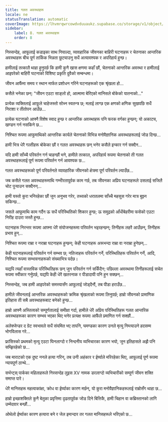 ```yaml
---
title: गलत अवस्थाहरू
locale: ne
statusTranslation: automatic
coverImage: https://lhvmrqwrcowdvduuaukz.supabase.co/storage/v1/object/public/strapi-uploads/small_cover-tratado-de-psicologia-revolucionaria.webp-5e15e1cec4e0ebebcde5d7fc7565d8fd.webp
sidebar:
    label: 8. गलत अवस्थाहरू
    order: 8
---
```

निस्सन्देह, आफूलाई कडाइका साथ नियाल्दा, व्यावहारिक जीवनका बाहिरी घटनाहरू र चेतनाका आन्तरिक अवस्थाहरू बीच पूर्ण तार्किक भिन्नता छुट्याउनु सधैं अत्यावश्यक र अपरिहार्य हुन्छ।

हामीलाई तत्कालै थाहा हुनुपर्छ कि हामी कुनै खास क्षणमा कहाँ छौं, चेतनाको आन्तरिक अवस्था र हामीलाई आइपरेको बाहिरी घटनाको विशिष्ट प्रकृति दुवैको सम्बन्धमा।

जीवन आफैंमा समय र स्थान मार्फत प्रशोधन गरिने घटनाहरूको एक श्रृंखला हो...

कसैले भनेका छन्: "जीवन एउटा साङ्लो हो, आत्मामा बेरिएको मानिसले बोकेको यातनाको..."

प्रत्येक व्यक्तिलाई आफूले चाहेजस्तो सोच्न स्वतन्त्र छ; मलाई लाग्छ एक क्षणको क्षणिक सुखपछि सधैं निराशा र तीतोपन आउँछ...

प्रत्येक घटनाको आफ्नै विशेष स्वाद हुन्छ र आन्तरिक अवस्थाहरू पनि फरक वर्गका हुन्छन्; यो अकाट्य, खण्डन गर्न नसकिने छ...

निश्चित रूपमा आफूमाथिको आन्तरिक कार्यले चेतनाको विभिन्न मनोवैज्ञानिक अवस्थाहरूलाई जोड दिन्छ...

हामी भित्र धेरै गल्तीहरू बोकेका छौं र गलत अवस्थाहरू छन् भनेर कसैले इन्कार गर्न सक्दैन...

यदि हामी साँच्चै परिवर्तन गर्न चाहन्छौं भने, हामीले तत्काल, अपरिहार्य रूपमा चेतनाको ती गलत अवस्थाहरूलाई पूर्ण रूपमा परिवर्तन गर्न आवश्यक छ...

गलत अवस्थाहरूको पूर्ण परिवर्तनले व्यावहारिक जीवनको क्षेत्रमा पूर्ण परिवर्तन ल्याउँछ...

जब कसैले गलत अवस्थाहरूमाथि गम्भीरतापूर्वक काम गर्छ, तब जीवनका अप्रिय घटनाहरूले उसलाई सजिलै चोट पुर्‍याउन सक्दैनन्...

हामी यस्तो कुरा भनिरहेका छौं जुन अनुभव गरेर, तथ्यको धरातलमा साँच्चै महसुस गरेर मात्र बुझ्न सकिन्छ...

जसले आफूमाथि काम गर्दैन ऊ सधैं परिस्थितिको शिकार हुन्छ; ऊ समुद्रको आँधीबेहरीमा फसेको एउटा निरीह दाउरा जस्तै हुन्छ...

घटनाहरू निरन्तर रूपमा आफ्ना धेरै संयोजनहरूमा परिवर्तन भइरहन्छन्; तिनीहरू लहरै आउँछन्, तिनीहरू प्रभाव हुन्...

निश्चित रूपमा राम्रा र नराम्रा घटनाहरू हुन्छन्; केही घटनाहरू अरूभन्दा राम्रा वा नराम्रा हुनेछन्...

केही घटनाहरूलाई परिवर्तन गर्न सम्भव छ; नतिजाहरू परिवर्तन गर्ने, परिस्थितिहरू परिवर्तन गर्ने, आदि, निश्चित रूपमा सम्भावनाहरूको संख्याभित्र पर्दछ।

यद्यपि त्यहाँ वास्तविक परिस्थितिहरू छन् जुन परिवर्तन गर्न सकिँदैन; पछिल्ला अवस्थामा तिनीहरूलाई सचेत रूपमा स्वीकार गर्नुपर्छ, यद्यपि केही धेरै खतरनाक र पीडादायी पनि हुन सक्छन्...

निस्सन्देह, जब हामी आइपरेको समस्यासँग आफूलाई जोड्दैनौं, तब पीडा हराउँछ...

हामीले जीवनलाई आन्तरिक अवस्थाहरूको क्रमिक श्रृंखलाको रूपमा लिनुपर्छ; हाम्रो जीवनको प्रामाणिक इतिहास ती सबै अवस्थाहरूबाट बनेको हुन्छ...

हाम्रो आफ्नै अस्तित्वको सम्पूर्णतालाई समीक्षा गर्दा, हामीले धेरै अप्रिय परिस्थितिहरू गलत आन्तरिक अवस्थाहरूका कारण सम्भव भएका थिए भनेर प्रत्यक्ष रूपमा आफैंले प्रमाणित गर्न सक्छौं...

अलेक्जेन्डर द ग्रेट स्वभावले सधैं संयमित भए तापनि, घमण्डका कारण उनले मृत्यु निम्त्याउने हदसम्म भोगविलास गरे...

फ्रांसिस्को प्रथमको मृत्यु एउटा घिनलाग्दो र निन्दनीय व्यभिचारका कारण भयो, जुन इतिहासले अझै पनि सम्झिरहेको छ...

जब माराटको एक दुष्ट ननले हत्या गरिन्, तब उनी अहंकार र ईर्ष्याले मरिरहेका थिए, आफूलाई पूर्ण रूपमा न्यायपूर्ण ठान्थे...

सर्भन्ट्स् पार्कका महिलाहरूले निस्सन्देह लुइस XV नामक डरलाग्दो व्यभिचारीको सम्पूर्ण जीवन शक्ति समाप्त पारे।

धेरै मानिसहरू महत्वाकांक्षा, क्रोध वा ईर्ष्याका कारण मर्छन्, यो कुरा मनोवैज्ञानिकहरूलाई राम्रोसँग थाहा छ...

हाम्रो इच्छाशक्तिले कुनै बेतुका प्रवृत्तिमा दृढतापूर्वक जोड दिने बित्तिकै, हामी चिहान वा कब्रिस्तानको लागि उम्मेदवार बन्छौं...

ओथेलो ईर्ष्याका कारण हत्यारा बने र जेल इमान्दार तर गलत मानिसहरूले भरिएको छ...

